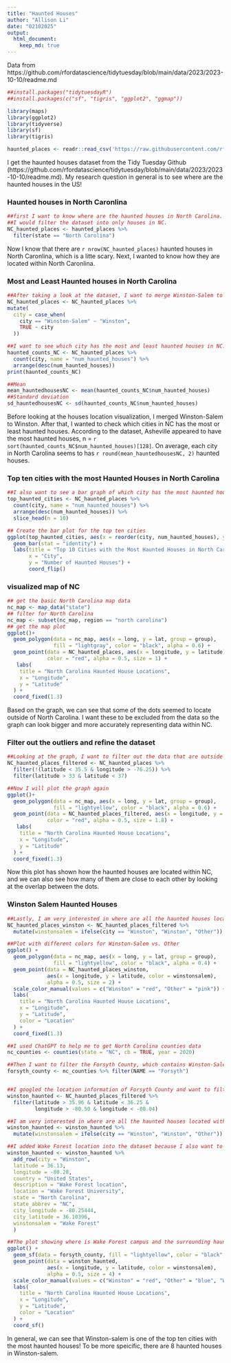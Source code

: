 ```yaml
---
title: "Haunted Houses"
author: "Allison Li"
date: "02102025"
output: 
  html_document:
    keep_md: true
---
```


Data from https://github.com/rfordatascience/tidytuesday/blob/main/data/2023/2023-10-10/readme.md

```r
##install.packages("tidytuesdayR")
##install.packages(c("sf", "tigris", "ggplot2", "ggmap"))

library(maps)
library(ggplot2)
library(tidyverse)
library(sf)
library(tigris)

haunted_places <- readr::read_csv('https://raw.githubusercontent.com/rfordatascience/tidytuesday/main/data/2023/2023-10-10/haunted_places.csv')

```

I get the haunted houses dataset from the Tidy Tuesday Github (https://github.com/rfordatascience/tidytuesday/blob/main/data/2023/2023-10-10/readme.md). My research question in general is to see where are the haunted houses in the US! 

### Haunted houses in North Caronlina

```r
##first I want to know where are the haunted houses in North Carolina.
##I would filter the dataset into only houses in NC.
NC_haunted_places <- haunted_places %>% 
  filter(state == "North Carolina")
```
Now I know that there are `r nrow(NC_haunted_places)` haunted houses in North Caronlina, which is a litte scary. Next, I wanted to know how they are located within North Caronlina. 

### Most and Least Haunted houses in North Carolina

```r
##After taking a look at the dataset, I want to merge Winston-Salem to Winston because they refer to the same location. 
NC_haunted_places <- NC_haunted_places %>%
mutate(
  city = case_when(
    city == "Winston-Salem" ~ "Winston",
    TRUE ~ city
  ))

##I want to see which city has the most and least haunted houses in NC. 
haunted_counts_NC <- NC_haunted_places %>%
  count(city, name = "num_haunted_houses") %>% 
  arrange(desc(num_haunted_houses))
print(haunted_counts_NC)

##Mean 
mean_hauntedhousesNC <- mean(haunted_counts_NC$num_haunted_houses)
##Standard deviation 
sd_hauntedhousesNC <- sd(haunted_counts_NC$num_haunted_houses)
```

Before looking at the houses location visualization, I merged Winston-Salem to Winston. After that, I wanted to check which cities in NC has the most or least haunted houses. According to the dataset, Asheville appeared to have the most haunted houses, n = `r sort(haunted_counts_NC$num_haunted_houses)[128]`. On average, each city in North Carolina seems to has `r round(mean_hauntedhousesNC, 2)` haunted houses. 

### Top ten cities with the most Haunted Houses in North Carolina

```r
##I also want to see a bar graph of which city has the most haunted houses.
top_haunted_cities <- NC_haunted_places %>%
  count(city, name = "num_haunted_houses") %>%
  arrange(desc(num_haunted_houses)) %>%
  slice_head(n = 10)

## Create the bar plot for the top ten cities 
ggplot(top_haunted_cities, aes(x = reorder(city, num_haunted_houses), y = num_haunted_houses, colour = city, fill = city)) +
  geom_bar(stat = "identity") +  
  labs(title = "Top 10 Cities with the Most Haunted Houses in North Carolina",
       x = "City",
       y = "Number of Haunted Houses") +
       coord_flip()
```

### visualized map of NC

```r
## get the basic North Carolina map data
nc_map <- map_data("state")
## filter for North Carolina
nc_map <- subset(nc_map, region == "north carolina")
## get the map plot
ggplot()+
  geom_polygon(data = nc_map, aes(x = long, y = lat, group = group),
               fill = "lightgray", color = "black", alpha = 0.6) +
  geom_point(data = NC_haunted_places, aes(x = longitude, y = latitude),
             color = "red", alpha = 0.5, size = 1) +
   labs(
    title = "North Carolina Haunted House Locations",
    x = "Longitude", 
    y = "Latitude"
  ) +
  coord_fixed(1.3)
```

Based on the graph, we can see that some of the dots seemed to locate outside of North Carolina. I want these to be excluded from the data so the graph can look bigger and more accurately representing data within NC. 

### Filter out the outliers and refine the dataset

```r
##Looking at the graph, I want to filter out the data that are outside of the range of: 37> latitude > 33.
NC_haunted_places_filtered <- NC_haunted_places %>%
  filter(!(latitude < 35.5 & longitude > -76.25)) %>%
  filter(latitude > 33 & latitude < 37)

##Now I will plot the graph again
ggplot()+
  geom_polygon(data = nc_map, aes(x = long, y = lat, group = group),
               fill = "lightyellow", color = "black", alpha = 0.6) +
  geom_point(data = NC_haunted_places_filtered, aes(x = longitude, y = latitude),
             color = "red", alpha = 0.5, size = 1.8) +
   labs(
    title = "North Carolina Haunted House Locations",
    x = "Longitude", 
    y = "Latitude"
  ) +
  coord_fixed(1.3)
```

Now this plot has shown how the haunted houses are located within NC, and we can also see how many of them are close to each other by looking at the overlap between the dots.

### Winston Salem Haunted Houses

```r
##Lastly, I am very interested in where are all the haunted houses located within Winston Salem.
NC_haunted_places_winston <- NC_haunted_places_filtered %>%
  mutate(winstonsalem = ifelse(city == "Winston", "Winston", "Other"))

##Plot with different colors for Winston-Salem vs. Other
ggplot() +
  geom_polygon(data = nc_map, aes(x = long, y = lat, group = group),
               fill = "lightyellow", color = "black", alpha = 0.4) +
  geom_point(data = NC_haunted_places_winston, 
             aes(x = longitude, y = latitude, color = winstonsalem),
             alpha = 0.5, size = 2) +
  scale_color_manual(values = c("Winston" = "red", "Other" = "pink")) +
  labs(
    title = "North Carolina Haunted House Locations",
    x = "Longitude", 
    y = "Latitude",
    color = "Location"
  ) +
  coord_fixed(1.3)
```

```r
##I used ChatGPT to help me to get North Carolina counties data
nc_counties <- counties(state = "NC", cb = TRUE, year = 2020)

##Then I want to filter the Forsyth County, which contains Winston-Salem
forsyth_county <- nc_counties %>% filter(NAME == "Forsyth")


##I googled the location information of Forsyth County and want to filter the haunted locations inside Forsyth County
winston_haunted <- NC_haunted_places_filtered %>%
  filter(latitude > 35.96 & latitude < 36.25 & 
         longitude > -80.50 & longitude < -80.04)

##I am very interested in where are all the haunted houses located within Winston Salem.
winston_haunted <- winston_haunted %>%
  mutate(winstonsalem = ifelse(city == "Winston", "Winston", "Other"))

##I added Wake Forest location into the dataset because I also want to see how far these haunted houses are from our campus.
winston_haunted <- winston_haunted %>%
  add_row(city = "Winston",
  latitude = 36.13,
  longitude = -80.28,
  country = "United States",
  description = "Wake Forest location",
  location = "Wake Forest University",
  state = "North Carolina",
  state_abbrev = "NC",
  city_longitude = -80.25444,
  city_latitude = 36.10396,
  winstonsalem = "Wake Forest"
  )

##The plot showing where is Wake Forest campus and the surrounding haunted houses in winston salem and Forsyth county. 
ggplot() +
  geom_sf(data = forsyth_county, fill = "lightyellow", color = "black", alpha = .5) +
  geom_point(data = winston_haunted, 
             aes(x = longitude, y = latitude, color = winstonsalem),
             alpha = 0.5, size = 4) +
  scale_color_manual(values = c("Winston" = "red", "Other" = "blue", "Wake Forest" = "gold")) +
  labs(
    title = "North Carolina Haunted House Locations",
    x = "Longitude", 
    y = "Latitude",
    color = "Location"
  ) +
  coord_sf()
```

In general, we can see that Winston-salem is one of the top ten cities with the most haunted houses! To be more speicific, there are 8 haunted houses in Winston-salem.  
